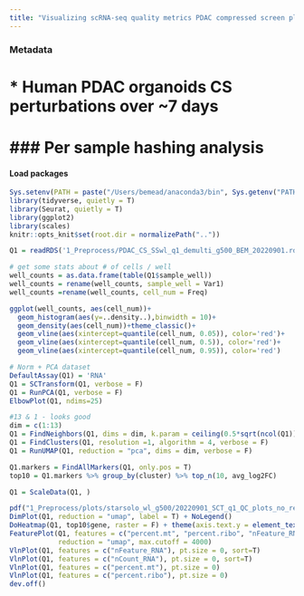 ```yaml
---
title: "Visualizing scRNA-seq quality metrics PDAC compressed screen plate1"
---
```


### Metadata

# * Human PDAC organoids CS perturbations over ~7 days
# 
# ### Per sample hashing analysis

#### Load packages
```r
Sys.setenv(PATH = paste("/Users/bemead/anaconda3/bin", Sys.getenv("PATH"), sep=":"))
library(tidyverse, quietly = T)
library(Seurat, quietly = T)
library(ggplot2)
library(scales)
knitr::opts_knit$set(root.dir = normalizePath(".."))
```


```r
Q1 = readRDS('1_Preprocess/PDAC_CS_SSwl_q1_demulti_g500_BEM_20220901.rds')
```

```r
# get some stats about # of cells / well
well_counts = as.data.frame(table(Q1$sample_well))
well_counts = rename(well_counts, sample_well = Var1)
well_counts =rename(well_counts, cell_num = Freq)

ggplot(well_counts, aes(cell_num))+
  geom_histogram(aes(y=..density..),binwidth = 10)+
  geom_density(aes(cell_num))+theme_classic()+
  geom_vline(aes(xintercept=quantile(cell_num, 0.05)), color='red')+
  geom_vline(aes(xintercept=quantile(cell_num, 0.5)), color='red')+
  geom_vline(aes(xintercept=quantile(cell_num, 0.95)), color='red')
```


```r
# Norm + PCA dataset
DefaultAssay(Q1) = 'RNA'
Q1 = SCTransform(Q1, verbose = F)
Q1 = RunPCA(Q1, verbose = F)
ElbowPlot(Q1, ndims=25)
```

```r
#13 & 1 - looks good
dim = c(1:13)
Q1 = FindNeighbors(Q1, dims = dim, k.param = ceiling(0.5*sqrt(ncol(Q1))), verbose = F)
Q1 = FindClusters(Q1, resolution =1, algorithm = 4, verbose = F)
Q1 = RunUMAP(Q1, reduction = "pca", dims = dim, verbose = F)
```

```r
Q1.markers = FindAllMarkers(Q1, only.pos = T)
top10 = Q1.markers %>% group_by(cluster) %>% top_n(10, avg_log2FC)

Q1 = ScaleData(Q1, )

pdf("1_Preprocess/plots/starsolo_wl_g500/20220901_SCT_q1_QC_plots_no_remove.pdf")
DimPlot(Q1, reduction = "umap", label = T) + NoLegend()
DoHeatmap(Q1, top10$gene, raster = F) + theme(axis.text.y = element_text(size=5))
FeaturePlot(Q1, features = c("percent.mt", "percent.ribo", "nFeature_RNA", "nCount_RNA"),
            reduction = "umap", max.cutoff = 4000)
VlnPlot(Q1, features = c("nFeature_RNA"), pt.size = 0, sort=T)
VlnPlot(Q1, features = c("nCount_RNA"), pt.size = 0, sort=T)
VlnPlot(Q1, features = c("percent.mt"), pt.size = 0)
VlnPlot(Q1, features = c("percent.ribo"), pt.size = 0)
dev.off()
```

